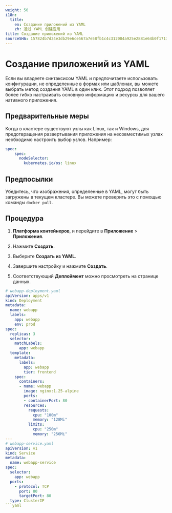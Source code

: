 ```yaml
---
weight: 50
i18n:
  title:
    en: Создание приложений из YAML
    zh: 通过 YAML 创建应用
title: Создание приложений из YAML
sourceSHA: 157824b7d24e3db29e6ce567a7e58fb1c4c312084a925e2881e64b0f1713f9b7
---
```


# Создание приложений из YAML

Если вы владеете синтаксисом YAML и предпочитаете использовать конфигурации, не определенные в формах или шаблонах, вы можете выбрать метод создания YAML в один клик. Этот подход позволяет более гибко настраивать основную информацию и ресурсы для вашего нативного приложения.

## Предварительные меры

Когда в кластере существуют узлы как Linux, так и Windows, для предотвращения развертывания приложения на несовместимых узлах необходимо настроить выбор узлов. Например:

```yaml
spec:
    spec:
      nodeSelector:
        kubernetes.io/os: linux
```

## Предпосылки

Убедитесь, что изображения, определенные в YAML, могут быть загружены в текущем кластере. Вы можете проверить это с помощью команды `docker pull`.

## Процедура

1. **Платформа контейнеров**, и перейдите в **Приложение** > **Приложения**.

2. Нажмите **Создать**.

3. Выберите **Создать из YAML**.

4. Завершите настройку и нажмите **Создать**.

5. Соответствующий **Деплоймент** можно просмотреть на странице данных.

````yaml
# webapp-deployment.yaml
apiVersion: apps/v1
kind: Deployment
metadata:
  name: webapp
  labels:
    app: webapp
    env: prod
spec:
  replicas: 3
  selector:
    matchLabels:
      app: webapp
  template:
    metadata:
      labels:
        app: webapp
        tier: frontend
    spec:
      containers:
      - name: webapp
        image: nginx:1.25-alpine
        ports:
        - containerPort: 80
        resources:
          requests:
            cpu: "100m"
            memory: "128Mi"
          limits:
            cpu: "250m"
            memory: "256Mi"
---
# webapp-service.yaml
apiVersion: v1
kind: Service
metadata:
  name: webapp-service
spec:
  selector:
    app: webapp
  ports:
    - protocol: TCP
      port: 80
      targetPort: 80
  type: ClusterIP
```yaml
````
